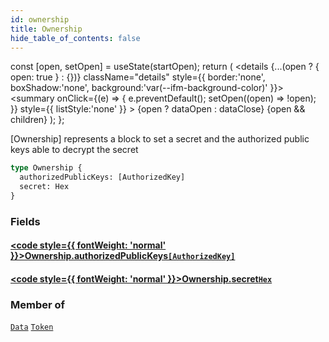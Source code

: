 ```yaml
---
id: ownership
title: Ownership
hide_table_of_contents: false
---
```







  const [open, setOpen] = useState(startOpen);
  return (
    <details {...(open ? { open: true } : {})} className="details" style={{ border:'none', boxShadow:'none', background:'var(--ifm-background-color)' }}>
      <summary
        onClick={(e) => {
          e.preventDefault();
          setOpen((open) => !open);
        }}
        style={{ listStyle:'none' }}
      >
      {open ? dataOpen : dataClose}
      </summary>
      {open && children}
    </details>
  );
};








[Ownership] represents a block to set a secret and the authorized public keys able to decrypt the secret


```graphql
type Ownership {
  authorizedPublicKeys: [AuthorizedKey]
  secret: Hex
}
```




### Fields

#### [<code style={{ fontWeight: 'normal' }}>Ownership.<b>authorizedPublicKeys</b></code>](#)<Bullet />[`[AuthorizedKey]`](/build/api/schema/objects/authorized-key) <Badge class="badge badge--secondary" text="list"/> <Badge class="badge badge--secondary" text="object"/> 
> 
> 
> 
> 

#### [<code style={{ fontWeight: 'normal' }}>Ownership.<b>secret</b></code>](#)<Bullet />[`Hex`](/build/api/schema/scalars/hex) <Badge class="badge badge--secondary" text="scalar"/> 
> 
> 
> 
> 



### Member of

[`Data`](/build/api/schema/objects/data)  <Badge class="badge badge--secondary" text="object"/><Bullet />[`Token`](/build/api/schema/objects/token)  <Badge class="badge badge--secondary" text="object"/>

